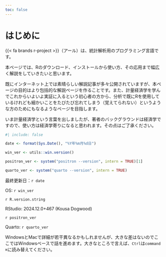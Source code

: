 ```yaml
---
toc: false
---
```


# はじめに {.unnumbered}

{{< fa brands r-project >}}（アール）は、統計解析用のプログラミング言語です。

本ページでは、Rのダウンロード、インストールから使い方、その応用まで幅広く解説をしていきたいと思います。

既にインターネット上では素晴らしい解説記事が多々公開されていますが、本ページの目的はより包括的な解説ページを作ることです。また、計量経済学を学んでこれからいよいよ実証に入るという初心者の方から、分析で既にRを使用しているけれども細かいことをたびたび忘れてしまう（覚えてられない）というような方のためにもなるようなページを目指します。

いま計量経済学という言葉を出しましたが、著者のバックグラウンドは経済学ですので、使い方は経済学寄りになると思われます。その点はご了承ください。

::: {.callout-note}
```r
#| include: false

date <- format(Sys.Date(), "%Y年%m月%d日")

win_ver <- utils::win.version()

positron_ver <- system("positron --version", intern = TRUE)[1]

quarto_ver <- system("quarto --version", intern = TRUE)
```

最終更新日：`r date`

OS: `r win_ver`

`r R.version.string`

RStudio: 2024.12.0+467 (Kousa Dogwood)

`r positron_ver`

Quarto: `r quarto_ver`

WindowsとMacで詳細が若干異なるかもしれませんが、大きな差はないのでここではWindowsベースで話を進めます。大きなところで言えば、`Ctrl`は`command ⌘`に読み替えてください。
:::


